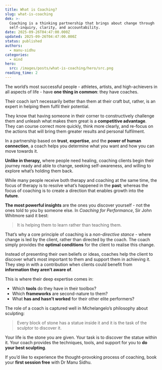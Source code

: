 ```yaml
---
title: What is Coaching?
slug: what-is-coaching
dek: >-
  Coaching is a thinking partnership that brings about change through
  self-inquiry, clarity, and accountability.
date: 2025-09-26T04:47:00.000Z
updated: 2025-09-26T04:47:00.000Z
status: published
authors:
  - manu-sidhu
categories:
  - mind
hero:
  src: /images/posts/what-is-coaching/hero/src.png
reading_time: 2
---
```

The world’s most successful people - athletes, artists, and high-achievers in all aspects of life - have **one thing in common**: they have coaches.

Their coach isn’t necessarily better than them at their craft but, rather, is an expert in helping them fulfil their potential.

They know that having someone in their corner to constructively challenge them and unleash what makes them great is a **competitive advantage**. They can course correct more quickly, think more clearly, and re-focus on the actions that will bring them greater results and personal fulfilment.

In a partnership based on **trust**, **expertise**, and the **power of human connection**, a coach helps you determine what you want and how you can move towards it.

**Unlike in therapy,** where people need healing, coaching clients begin their journey ready and able to change, seeking self-awareness, and willing to explore what’s holding them back.

While many people receive both therapy and coaching at the same time, the focus of therapy is to resolve what’s happened in the **past**; whereas the focus of coaching is to create a direction that enables growth into the **future**.

**The most powerful insights** are the ones you discover yourself - not the ones told to you by someone else. In *Coaching for Performance*, Sir John Whitmore said it best:

> It is helping them to learn rather than teaching them.

That’s why a core principle of coaching is a *non-directive stance* - where change is led by the client, rather than directed by the coach. The coach simply provides the **optimal conditions** for the client to realise this change.

Instead of presenting their own beliefs or ideas, coaches help the client to discover what’s most important to them and support them in achieving it. They step in with a contribution when clients could benefit from **information they aren’t aware of**.&#x20;

This is where their deep expertise comes in:

* Which **tools** do they have in their toolbox?
* Which **frameworks** are second-nature to them?
* What **has and hasn’t worked** for their other elite performers?

The role of a coach is captured well in Michelangelo’s philosophy about sculpting:

> Every block of stone has a statue inside it and it is the task of the sculptor to discover it.

Your life is the stone you are given. Your task is to discover the statue within it. Your coach provides the techniques, tools, and support for you to **do your best sculpting**.

If you’d like to experience the thought-provoking process of coaching, book your **first session free** with Dr Manu Sidhu.
